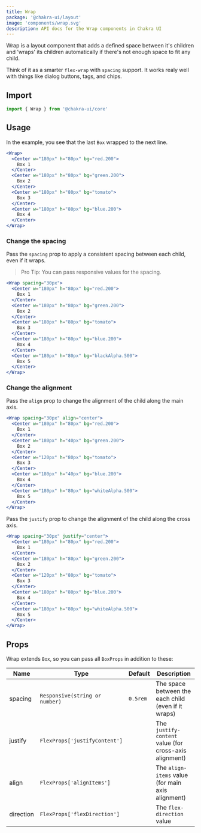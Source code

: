 ```yaml
---
title: Wrap
package: '@chakra-ui/layout'
image: 'components/wrap.svg'
description: API docs for the Wrap components in Chakra UI
---
```


Wrap is a layout component that adds a defined space between it's children and
'wraps' its children automatically if there's not enough space to fit any child.

Think of it as a smarter `flex-wrap` with `spacing` support. It works realy well
with things like dialog buttons, tags, and chips.

## Import

```js
import { Wrap } from '@chakra-ui/core'
```

## Usage

In the example, you see that the last `Box` wrapped to the next line.

```jsx
<Wrap>
  <Center w="180px" h="80px" bg="red.200">
    Box 1
  </Center>
  <Center w="180px" h="80px" bg="green.200">
    Box 2
  </Center>
  <Center w="180px" h="80px" bg="tomato">
    Box 3
  </Center>
  <Center w="180px" h="80px" bg="blue.200">
    Box 4
  </Center>
</Wrap>
```

### Change the spacing

Pass the `spacing` prop to apply a consistent spacing between each child, even
if it wraps.

> Pro Tip: You can pass responsive values for the spacing.

```jsx
<Wrap spacing="30px">
  <Center w="180px" h="80px" bg="red.200">
    Box 1
  </Center>
  <Center w="180px" h="80px" bg="green.200">
    Box 2
  </Center>
  <Center w="180px" h="80px" bg="tomato">
    Box 3
  </Center>
  <Center w="180px" h="80px" bg="blue.200">
    Box 4
  </Center>
  <Center w="180px" h="80px" bg="blackAlpha.500">
    Box 5
  </Center>
</Wrap>
```

### Change the alignment

Pass the `align` prop to change the alignment of the child along the main axis.

```jsx
<Wrap spacing="30px" align="center">
  <Center w="180px" h="80px" bg="red.200">
    Box 1
  </Center>
  <Center w="180px" h="40px" bg="green.200">
    Box 2
  </Center>
  <Center w="120px" h="80px" bg="tomato">
    Box 3
  </Center>
  <Center w="180px" h="40px" bg="blue.200">
    Box 4
  </Center>
  <Center w="180px" h="80px" bg="whiteAlpha.500">
    Box 5
  </Center>
</Wrap>
```

Pass the `justify` prop to change the alignment of the child along the cross
axis.

```jsx
<Wrap spacing="30px" justify="center">
  <Center w="180px" h="80px" bg="red.200">
    Box 1
  </Center>
  <Center w="180px" h="80px" bg="green.200">
    Box 2
  </Center>
  <Center w="120px" h="80px" bg="tomato">
    Box 3
  </Center>
  <Center w="180px" h="80px" bg="blue.200">
    Box 4
  </Center>
  <Center w="180px" h="80px" bg="whiteAlpha.500">
    Box 5
  </Center>
</Wrap>
```

## Props

Wrap extends `Box`, so you can pass all `BoxProps` in addition to these:

| Name      | Type                           | Default  | Description                                            |
| --------- | ------------------------------ | -------- | ------------------------------------------------------ |
| spacing   | `Responsive(string or number)` | `0.5rem` | The space between the each child (even if it wraps)    |
| justify   | `FlexProps['justifyContent']`  |          | The `justify-content` value (for cross-axis alignment) |
| align     | `FlexProps['alignItems']`      |          | The `align-items` value (for main axis alignment)      |
| direction | `FlexProps['flexDirection']`   |          | The `flex-direction` value                             |
